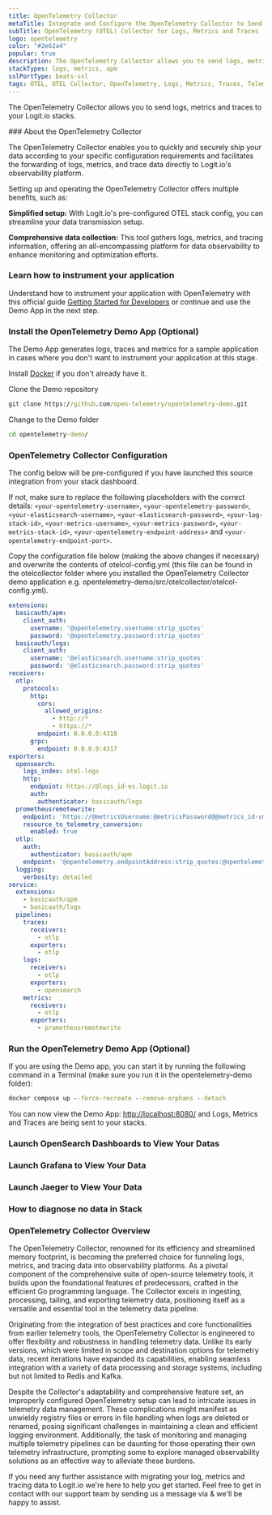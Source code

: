 ```yaml
---
title: OpenTelemetry Collector
metaTitle: Integrate and Configure the OpenTelemetry Collector to Send Data
subTitle: OpenTelemetry (OTEL) Collector for Logs, Metrics and Traces
logo: opentelemetry
color: "#2e62a4"
popular: true
description: The OpenTelemetry Collector allows you to send logs, metrics and traces to your ELK stacks. Configure OTEL Collector to send data to Logstash and Elasticsearch.
stackTypes: logs, metrics, apm
sslPortType: beats-ssl
tags: OTEL, OTEL Collector, OpenTelemetry, Logs, Metrics, Traces, Telemetry
---
```


The OpenTelemetry Collector allows you to send logs, metrics and traces to your Logit.io stacks.

<Steps>
  ### About the OpenTelemetry Collector

  The OpenTelemetry Collector enables you to quickly and securely ship your data according to your specific configuration requirements 
  and facilitates the forwarding of logs, metrics, and trace data directly to Logit.io's observability platform.

  Setting up and operating the OpenTelemetry Collector offers multiple benefits, such as:

  **Simplified setup:** With Logit.io's pre-configured OTEL stack config, you can streamline your data transmission setup.

  **Comprehensive data collection:** This tool gathers logs, metrics, and tracing information, offering an all-encompassing platform for 
  data observability to enhance monitoring and optimization efforts.

  ### Learn how to instrument your application

  Understand how to instrument your application with OpenTelemetry with this official guide 
  [Getting Started for Developers](https://opentelemetry.io/docs/getting-started/dev/) or continue and use the Demo App in the next step.

  ### Install the OpenTelemetry Demo App (Optional)

  The Demo App generates logs, traces and metrics for a sample application in cases where you don't want to instrument your application at this stage.

  Install [Docker](https://www.docker.com/products/docker-desktop/) if you don't already have it.

  Clone the Demo repository

  ```cmd copy
  git clone https://github.com/open-telemetry/opentelemetry-demo.git
  ```
  Change to the Demo folder

  ```cmd copy
  cd opentelemetry-demo/
  ```

  ### OpenTelemetry Collector Configuration

  The config below will be pre-configured if you have launched this source integration from your stack dashboard.
        
  If not, make sure to replace the following placeholders with the correct details: `<your-opentelemetry-username>`, `<your-opentelemetry-password>`,`<your-elasticsearch-username>`, `<your-elasticsearch-password>`, `<your-log-stack-id>`, `<your-metrics-username>`, `<your-metrics-password>`, `<your-metrics-stack-id>`, `<your-opentelemetry-endpoint-address>` and `<your-opentelemetry-endpoint-port>`.

  Copy the configuration file below (making the above changes if necessary) and overwrite the contents of otelcol-config.yml (this file can be found in the otelcollector folder where you installed the OpenTelemetry Collector demo application e.g. opentelemetry-demo/src/otelcollector/otelcol-config.yml).

  ```yaml copy showLineNumbers /@opentelemetry.username:strip_quotes/ /@opentelemetry.password:strip_quotes/ /@elasticsearch.username:strip_quotes/ /@elasticsearch.password:strip_quotes/ /@logs_id-es.logit.io/ /@metricsUsername/ /@metricsPassword/ /metrics_id-vm.logit.io/ /@vmAgentPort/ /@opentelemetry.endpointAddress:strip_quotes/ /@opentelemetry.grpcPort:strip_quotes/
  extensions:
    basicauth/apm:
      client_auth:
        username: '@opentelemetry.username:strip_quotes'
        password: '@opentelemetry.password:strip_quotes'
    basicauth/logs:
      client_auth:
        username: '@elasticsearch.username:strip_quotes'
        password: '@elasticsearch.password:strip_quotes'
  receivers:
    otlp:
      protocols:
        http:
          cors:
            allowed_origins:
              - http://*
              - https://*
          endpoint: 0.0.0.0:4318
        grpc:
          endpoint: 0.0.0.0:4317
  exporters:
    opensearch:
      logs_index: otel-logs
      http:
        endpoint: https://@logs_id-es.logit.io
        auth:
          authenticator: basicauth/logs
    prometheusremotewrite:
      endpoint: 'https://@metricsUsername:@metricsPassword@@metrics_id-vm.logit.io:@vmAgentPort/api/v1/write'
      resource_to_telemetry_conversion:
        enabled: true
    otlp:
      auth:
        authenticator: basicauth/apm
      endpoint: '@opentelemetry.endpointAddress:strip_quotes:@opentelemetry.grpcPort:strip_quotes'
    logging:
      verbosity: detailed
  service:
    extensions:
      - basicauth/apm
      - basicauth/logs
    pipelines:
      traces:
        receivers:
          - otlp
        exporters:
          - otlp
      logs:
        receivers:
          - otlp
        exporters:
          - opensearch
      metrics:
        receivers:
          - otlp
        exporters:
          - prometheusremotewrite
  ```

  ### Run the OpenTelemetry Demo App (Optional)

  If you are using the Demo app, you can start it by running the following command in a Terminal (make sure you run it in the opentelemetry-demo folder):

  ```cmd copy
  docker compose up --force-recreate --remove-orphans --detach
  ```

  You can now view the Demo App: [http://localhost:8080/](http://localhost:8080/) and Logs, Metrics and Traces are being sent to your stacks.

  ### Launch OpenSearch Dashboards to View Your Datas

  <LaunchVisualizer type="logs" />

  ### Launch Grafana to View Your Data

  <LaunchVisualizer type="metrics" />

  ### Launch Jaeger to View Your Data

  <LaunchVisualizer type="apm" />

  ### How to diagnose no data in Stack

  <DiagnoseNoData />

</Steps>

### OpenTelemetry Collector Overview

The OpenTelemetry Collector, renowned for its efficiency and streamlined memory footprint, is becoming the preferred choice for funneling logs, metrics, 
and tracing data into observability platforms. As a pivotal component of the comprehensive suite of open-source telemetry tools, it builds upon the 
foundational features of predecessors, crafted in the efficient Go programming language. The Collector excels in ingesting, processing, tailing, and 
exporting telemetry data, positioning itself as a versatile and essential tool in the telemetry data pipeline.

Originating from the integration of best practices and core functionalities from earlier telemetry tools, the OpenTelemetry Collector is engineered to 
offer flexibility and robustness in handling telemetry data. Unlike its early versions, which were limited in scope and destination options for telemetry 
data, recent iterations have expanded its capabilities, enabling seamless integration with a variety of data processing and storage systems, including 
but not limited to Redis and Kafka.

Despite the Collector's adaptability and comprehensive feature set, an improperly configured OpenTelemetry setup can lead to intricate issues in telemetry 
data management. These complications might manifest as unwieldy registry files or errors in file handling when logs are deleted or renamed, posing 
significant challenges in maintaining a clean and efficient logging environment. Additionally, the task of monitoring and managing multiple telemetry 
pipelines can be daunting for those operating their own telemetry infrastructure, prompting some to explore managed observability solutions as an 
effective way to alleviate these burdens.
  
If you need any further assistance with migrating your log, metrics and tracing data to Logit.io we're here to help you get started. Feel free to get in contact 
with our support team by sending us a message via <IntercomButton text="live chat" /> & we'll be happy to assist.